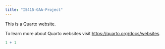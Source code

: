```yaml
---
title: "IS415-GAA-Project"
---
```


This is a Quarto website.

To learn more about Quarto websites visit <https://quarto.org/docs/websites>.

```r
1 + 1
```
